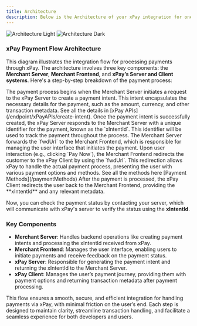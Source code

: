 ```yaml
---
title: Architecture
description: Below is the Architecture of your xPay integration for one time payments.
---
```


<Frame caption="How to accept payments?">
  <img className="block dark:hidden" src="/images/architecture-light.png" alt="Architecture Light" />
  <img className="hidden dark:block" src="/images/architecture-dark.png" alt="Architecture Dark" />
</Frame>

### xPay Payment Flow Architecture

This diagram illustrates the integration flow for processing payments through xPay. The architecture involves three key components: the **Merchant Server**, **Merchant Frontend**, and **xPay’s Server and Client systems**. Here's a step-by-step breakdown of the payment process:

<Steps>
  <Step title="Payment Intent (Merchant Server → xPay Server)">
    The payment process begins when the Merchant Server initiates a request to
    the xPay Server to create a payment intent. This intent encapsulates the
    necessary details for the payment, such as the amount, currency, and other
    transaction metadata. See all the details in [xPay APIs](/endpoint/xPayAPIs/create-intent).
  </Step>
  <Step title="Receive Payment Intent (xPay Server → Merchant Server)">
    Once the payment intent is successfully created, the xPay Server responds to
    the Merchant Server with a unique identifier for the payment, known as the
    `xIntentId`. This identifier will be used to track the payment throughout the
    process.
  </Step>
  <Step title="Forward Intent data (Merchant Server → Merchant Frontend)">
    The Merchant Server forwards the `fwdUrl` to the Merchant Frontend, which
    is responsible for managing the user interface that initiates the payment.
  </Step>
  <Step title="Redirect to xPay Client (Merchant Frontend → xPay Client)">
    Upon user interaction (e.g., clicking `Pay Now`), the Merchant Frontend
    redirects the customer to the xPay Client by using the `fwdUrl`. This
    redirection allows xPay to handle the actual payment process, presenting the
    user with various payment options and methods. See all the methods here [Payment Methods](/paymentMethods)
  </Step>
  <Step title="Process Payment & Return Metadata (xPay Client → Merchant Frontend)">
  After the payment is processed, the xPay Client redirects the user back to
  the Merchant Frontend, providing the **xIntentId** and any relevant
  metadata.

  <Tip>Now, you can check the payment status by contacting your server, which will communicate with xPay's server to verify the status using the **xIntentId**.</Tip>
</Step>

</Steps>

### Key Components

- **Merchant Server**: Handles backend operations like creating payment intents and processing the xIntentId received from xPay.
- **Merchant Frontend**: Manages the user interface, enabling users to initiate payments and receive feedback on the payment status.
- **xPay Server**: Responsible for generating the payment intent and returning the xIntentId to the Merchant Server.
- **xPay Client**: Manages the user’s payment journey, providing them with payment options and returning transaction metadata after payment processing.

This flow ensures a smooth, secure, and efficient integration for handling payments via xPay, with minimal friction on the user’s end. Each step is designed to maintain clarity, streamline transaction handling, and facilitate a seamless experience for both developers and users.
